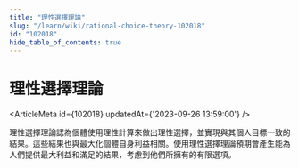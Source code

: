 ```yaml
---
title: "理性選擇理論"
slug: "/learn/wiki/rational-choice-theory-102018"
id: "102018"
hide_table_of_contents: true
---
```



# 理性選擇理論

<ArticleMeta id={102018} updatedAt={'2023-09-26 13:59:00'} />
<div className='border-solid border-b border-t-0 my-4 border-[var(--ifm-color-gray-300)]' />

理性選擇理論認為個體使用理性計算來做出理性選擇，並實現與其個人目標一致的結果。這些結果也與最大化個體自身利益相關。使用理性選擇理論預期會產生能為人們提供最大利益和滿足的結果，考慮到他們所擁有的有限選項。

